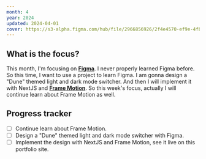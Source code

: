 ```yaml
---
month: 4
year: 2024
updated: 2024-04-01
cover: https://s3-alpha.figma.com/hub/file/2966856926/2f4e4570-ef9e-4fbf-9cfc-4fb952c47385-cover.png
---
```


## What is the focus?

This month, I'm focusing on [**Figma**](https://www.figma.com/). I never properly learned Figma before. So this time, I want to use a project to learn Figma. I am gonna design a "Dune" themed light and dark mode switcher. And then I will implement it with NextJS and [**Frame Motion**](https://www.framer.com/motion/). So this week's focus, actually I will continue learn about Frame Motion as well.

## Progress tracker

- [ ] Continue learn about Frame Motion.
- [ ] Design a "Dune" themed light and dark mode switcher with Figma.
- [ ] Implement the design with NextJS and Frame Motion, see it live on this portfolio site.
